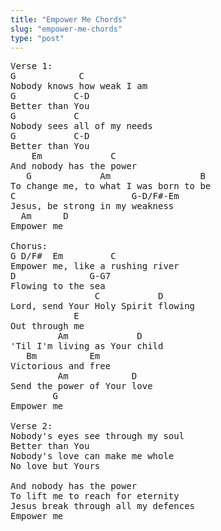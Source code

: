 ```yaml
---
title: "Empower Me Chords"
slug: "empower-me-chords"
type: "post"
---
```


<pre>
Verse 1: 
G            C         
Nobody knows how weak I am 
G           C-D
Better than You 
G           C          
Nobody sees all of my needs 
G           C-D
Better than You 
    Em             C 
And nobody has the power  
   G             Am                 B
To change me, to what I was born to be 
C                      G-D/F#-Em
Jesus, be strong in my weakness 
  Am      D 
Empower me   

Chorus:
G D/F#  Em         C 
Empower me, like a rushing river 
D              G-G7
Flowing to the sea 
                C           D
Lord, send Your Holy Spirit flowing 
            E 
Out through me 
         Am             D 
'Til I'm living as Your child 
   Bm          Em 
Victorious and free 
         Am            D 
Send the power of Your love 
        G    
Empower me 

Verse 2:
Nobody's eyes see through my soul 
Better than You 
Nobody's love can make me whole 
No love but Yours 

And nobody has the power 
To lift me to reach for eternity 
Jesus break through all my defences 
Empower me 
</pre>